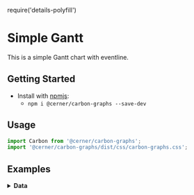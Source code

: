 require('details-polyfill')

# Simple Gantt
This is a simple Gantt chart with eventline.

## Getting Started
- Install with [npmjs](https://www.npmjs.com):
  - `npm i @cerner/carbon-graphs --save-dev`

## Usage
```js
import Carbon from '@cerner/carbon-graphs';
import '@cerner/carbon-graphs/dist/css/carbon-graphs.css';
```

## Examples
<GanttChart />

<details>
<summary style={{fontSize: 24 }}>
<b>Data</b>
</summary>

### Graph Config object
<GraphConfig />

### Data object
#### Task Dataset 1
<DataObject1 />

#### Task Dataset 2
<DataObject2 />

#### Task Dataset 3
<DataObject3 />

#### Task Dataset 4
<DataObject4 />

### Load Track
<LoadTracks />
</details>
